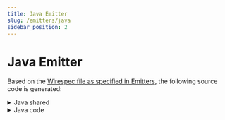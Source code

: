 ```yaml
---
title: Java Emitter
slug: /emitters/java
sidebar_position: 2
---
```



# Java Emitter

Based on the [Wirespec file as specified in Emitters](./emitters.mdx#examples), the following source code is generated:

<details>
    <summary>Java shared</summary>
    <WirespecShared emitter={Emitters.JAVA}/>
</details>

<details>
    <summary>Java code</summary>
    <WirespecCompile emitter={Emitters.JAVA}/>
</details>




